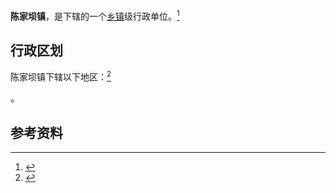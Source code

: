 {{中国乡级行政区|61/07/30/101/000}}

'''陈家坝镇'''，是{{PRC admin/fullname|61/07/30/101/000|3}}下辖的一个[[乡镇|乡镇]]级行政单位。<ref>{{PRC admin/ref sgc|{{PRC admin/parent|61/07/30/101/000}}}}</ref>

== 行政区划 ==

陈家坝镇下辖以下地区：<ref>{{PRC admin/ref sgc|61/07/30/101/000}}</ref>

{{PRC admin/children|61/07/30/101/000}}。

== 参考资料 ==

{{reflist}}

{{行政区划小作品}}
{{PRC admin/navcat|61/07/30/101/000}}